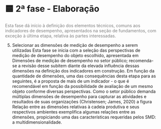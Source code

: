 # 🟦 2ª fase - Elaboração {.unnumbered}

[Esta fase dá início à definição dos elementos técnicos, comuns aos indicadores de desempenho, apresentados na seção de fundamentos, com exceção à última etapa, relativa às partes interessadas.]{style="color: gray"}

5. Selecionar as dimensões de medição de desempenho a serem utilizadas
Esta fase se inicia com a seleção das perspectivas de medição de desempenho do objeto escolhido, apresentada em Dimensões de medição de desempenho no setor público; recomenda-se a revisão desse subitem diante da elevada influência dessas dimensões na definição dos indicadores em construção. Em função da quantidade de dimensões, uma das consequências desta etapa para as seguintes, é a proposta de mais de um indicador - o que é recomendável em função da possibilidade de avaliação de um mesmo objeto conforme diversas perspectivas. 
Como o setor público demanda múltiplas dimensões de desempenho para capturar as atividades e resultados de suas organizações (Christensen; James, 2020) a figura Relação entre as dimensões relativas à cadeia produtiva e seus respectivos ambientes exemplifica algumas relações entre as dimensões, propiciando uma das características requeridas pelos SMD: a multidimensionalidade.
